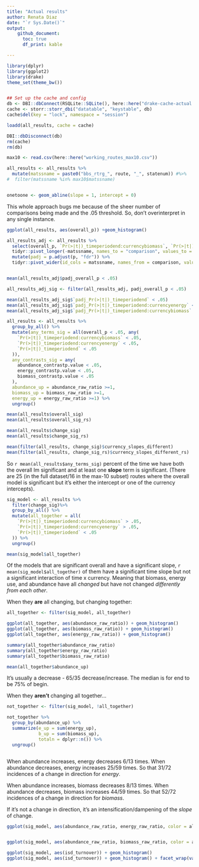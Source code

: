 ```yaml
---
title: "Actual results"
author: Renata Diaz
date: "`r Sys.Date()`"
output: 
    github_document:
      toc: true
      df_print: kable

---
```


```r
library(dplyr)
library(ggplot2)
library(drake)
theme_set(theme_bw())


## Set up the cache and config
db <- DBI::dbConnect(RSQLite::SQLite(), here::here("drake-cache-actual.sqlite"))
cache <- storr::storr_dbi("datatable", "keystable", db)
cache$del(key = "lock", namespace = "session")

loadd(all_results, cache = cache)

DBI::dbDisconnect(db)
rm(cache)
rm(db)

max10 <- read.csv(here::here("working_routes_max10.csv"))

all_results <- all_results %>%
  mutate(matssname = paste0("bbs_rtrg_", route, "_", statenum)) #%>%
#  filter(matssname %in% max10$matssname)


onetoone <- geom_abline(slope = 1, intercept = 0)
```

This whole approach bugs me because of the sheer number of comparisons being made and the .05 threshold. So, don't overinterpret in any single instance.


```r

ggplot(all_results, aes(overall_p)) +geom_histogram()

all_results_adj <- all_results %>%
  select(overall_p, `Pr(>|t|)_timeperiodend:currencybiomass`, `Pr(>|t|)_timeperiodend:currencyenergy`, `Pr(>|t|)_timeperiodend`, matssname) %>%
  tidyr::pivot_longer(-matssname, names_to = "comparison", values_to = "p") %>%
  mutate(padj = p.adjust(p, "fdr")) %>%
  tidyr::pivot_wider(id_cols = matssname, names_from = comparison, values_from = c(p, padj))


mean(all_results_adj$padj_overall_p < .05)

all_results_adj_sig <- filter(all_results_adj, padj_overall_p < .05)

mean(all_results_adj_sig$`padj_Pr(>|t|)_timeperiodend` < .05)
mean(all_results_adj_sig$`padj_Pr(>|t|)_timeperiodend:currencyenergy` < .05)
mean(all_results_adj_sig$`padj_Pr(>|t|)_timeperiodend:currencybiomass` < .05)

all_results <- all_results %>%
  group_by_all() %>%
  mutate(any_terms_sig = all(overall_p < .05, any(
    `Pr(>|t|)_timeperiodend:currencybiomass` < .05,
    `Pr(>|t|)_timeperiodend:currencyenergy` < .05,
    `Pr(>|t|)_timeperiodend` < .05
  )),
  any_contrasts_sig = any(
    abundance_contrastp.value < .05,
    energy_contrastp.value < .05,
    biomass_contrastp.value < .05
  ),
  abundance_up = abundance_raw_ratio >=1,
  biomass_up = biomass_raw_ratio >=1,
  energy_up = energy_raw_ratio >=1) %>%
  ungroup()
```

```r
mean(all_results$overall_sig)
mean(all_results$overall_sig_rs)

mean(all_results$change_sig)
mean(all_results$change_sig_rs)

mean(filter(all_results, change_sig)$currency_slopes_different)
mean(filter(all_results, change_sig_rs)$currency_slopes_different_rs)


```

So `r mean(all_results$any_terms_sig)` percent of the time we have both the overall lm significant and at least one **slope** term is significant. (There are 25 (in the full dataset/16 in the max-10 subset) routes where the overall model is significant but it's either the intercept or one of the currency intercepts). 


```r

sig_model <- all_results %>% 
  filter(change_sig)%>%
  group_by_all() %>%
  mutate(all_together = all(
    `Pr(>|t|)_timeperiodend:currencybiomass` > .05,
    `Pr(>|t|)_timeperiodend:currencyenergy` > .05,
    `Pr(>|t|)_timeperiodend` < .05
  )) %>%
  ungroup()

```


```r

mean(sig_model$all_together)

```


Of the models that are significant overall and have a significant slope, `r mean(sig_model$all_together)` of them have a significant time slope but not a significant interaction of time x currency. Meaning that biomass, energy use, and abundance have all *changed* but have not changed *differently from each other*.

When they **are** all changing, but changing together:

```r

all_together <- filter(sig_model, all_together)

ggplot(all_together, aes(abundance_raw_ratio)) + geom_histogram()
ggplot(all_together, aes(biomass_raw_ratio)) + geom_histogram()
ggplot(all_together, aes(energy_raw_ratio)) + geom_histogram()

summary(all_together$abundance_raw_ratio)
summary(all_together$energy_raw_ratio)
summary(all_together$biomass_raw_ratio)

mean(all_together$abundance_up)

```

It's usually a decrease - 65/35 decrease/increase. The median is for end to be 75% of begin.


When they **aren't** changing all together...

```r

not_together <- filter(sig_model, !all_together)

not_together %>%
  group_by(abundance_up) %>%
  summarize(e_up = sum(energy_up),
            b_up = sum(biomass_up),
            totaln = dplyr::n()) %>%
  ungroup()



```

When abundance increases, energy decreases 6/13 times. When abundance decreases, energy increases 25/59 times. So that 31/72 incidences of a change in direction for *energy*.

When abundance increases, biomass decreases 8/13 times. When abundance decreases, biomass increases 44/59 times. So that 52/72 incidences of a change in direction for *biomass*.

If it's not a change in direction, it's an intensification/dampening of the *slope* of change. 

```r

ggplot(sig_model, aes(abundance_raw_ratio, energy_raw_ratio, color = all_together)) + geom_point() + onetoone


ggplot(sig_model, aes(abundance_raw_ratio, biomass_raw_ratio, color = all_together)) + geom_point() + onetoone

```


```r

ggplot(sig_model, aes(isd_turnover)) + geom_histogram()
ggplot(sig_model, aes(isd_turnover)) + geom_histogram() + facet_wrap(vars(all_together))

```
